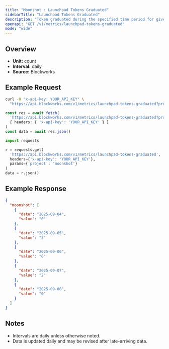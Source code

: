 ```yaml
---
title: "Moonshot : Launchpad Tokens Graduated"
sidebarTitle: "Launchpad Tokens Graduated"
description: "Token graduated during the specified time period for given launchpad."
openapi: "GET /v1/metrics/launchpad-tokens-graduated"
mode: "wide"
---
```


## Overview

- **Unit:** count
- **Interval:** daily
- **Source:** Blockworks

## Example Request

<CodeGroup>

```bash cURL
curl -H "x-api-key: YOUR_API_KEY" \
  "https://api.blockworks.com/v1/metrics/launchpad-tokens-graduated?project=moonshot"
```

```typescript TypeScript
const res = await fetch(
  'https://api.blockworks.com/v1/metrics/launchpad-tokens-graduated?project=moonshot',
  { headers: { 'x-api-key': 'YOUR_API_KEY' } }
)
const data = await res.json()
```

```python Python
import requests

r = requests.get(
  'https://api.blockworks.com/v1/metrics/launchpad-tokens-graduated',
  headers={'x-api-key': 'YOUR_API_KEY'},
  params={'project': 'moonshot'}
)
data = r.json()
```

</CodeGroup>

## Example Response

```json
{
  "moonshot": [
    {
      "date": "2025-09-04",
      "value": "0"
    },
    {
      "date": "2025-09-05",
      "value": "3"
    },
    {
      "date": "2025-09-06",
      "value": "0"
    },
    {
      "date": "2025-09-07",
      "value": "2"
    },
    {
      "date": "2025-09-08",
      "value": "0"
    }
  ]
}
```

## Notes
- Intervals are daily unless otherwise noted.
- Data is updated daily and may be revised after late-arriving data.
